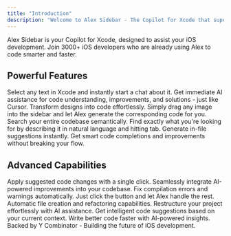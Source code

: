 ```yaml
---
title: "Introduction"
description: "Welcome to Alex Sidebar - The Copilot for Xcode that supercharges your development workflow"
---
```


Alex Sidebar is your Copilot for Xcode, designed to assist your iOS development. Join 3000+ iOS developers who are already using Alex to code smarter and faster.

## Powerful Features

<CardGroup cols="2">
  <Card title="Command+L Chat" icon="message-bot">
    Select any text in Xcode and instantly start a chat about it. Get immediate AI assistance for code understanding, improvements, and solutions - just like Cursor.
  </Card>

  <Card title="Image to Code (Drag & Drop)" icon="image">
    Transform designs into code effortlessly. Simply drag any image into the sidebar and let Alex generate the corresponding code for you.
  </Card>

  <Card title="Semantic Codebase Search" icon="magnifying-glass">
    Search your entire codebase semantically. Find exactly what you're looking for by describing it in natural language and hitting tab.
  </Card>

  <Card title="Command+K Quick Actions" icon="bolt">
    Generate in-file suggestions instantly. Get smart code completions and improvements without breaking your flow.
  </Card>
</CardGroup>

## Advanced Capabilities

<CardGroup cols="2">
  <Card title="Fast Code Application" icon="code">
    Apply suggested code changes with a single click. Seamlessly integrate AI-powered improvements into your codebase.
  </Card>

  <Card title="Auto Error Fix" icon="check">
    Fix compilation errors and warnings automatically. Just click the button and let Alex handle the rest.
  </Card>

  <Card title="Smart File Management" icon="folder">
    Automatic file creation and refactoring capabilities. Restructure your project effortlessly with AI assistance.
  </Card>

  <Card title="Contextual Suggestions" icon="sparkles">
    Get intelligent code suggestions based on your current context. Write better code faster with AI-powered insights.
  </Card>
</CardGroup>

<Note>
Backed by Y Combinator - Building the future of iOS development.
</Note>